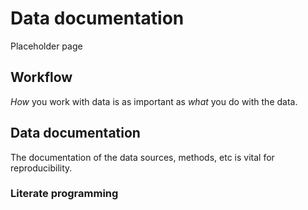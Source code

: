 # Data documentation {#datadocumentation}


Placeholder page

## Workflow

_How_ you work with data is as important as _what_ you do with the data.


## Data documentation

The documentation of the data sources, methods, etc is vital for reproducibility\index{reproducibility}.

### Literate programming


